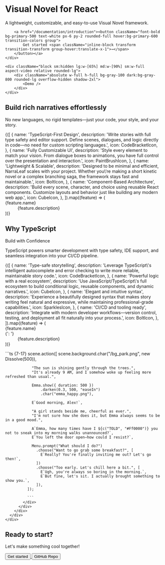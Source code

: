 
<div className="py-10 lg:m-12 relative flex flex-col lg:!flex-row justify-between items-center gap-12 text-left">
    <div className="flex-1 lg:max-w-[45%]">
        <h1 className="text-6xl font-bold mb-4 max-w-[700px] inline-flex flex-wrap text-gray-900 dark:text-white">Visual Novel for&nbsp;<span className="text-primary-500 underline break-words">React</span></h1>
        <p className="text-lg my-8 max-w-[500px] text-gray-600 dark:text-gray-300">A lightweight, customizable, and easy-to-use Visual Novel framework. </p>

        <a href="/documentation/introduction"><button className="font-bold bg-primary-500 text-white px-6 py-2 rounded-full hover:bg-primary-600 transition-colors group">
            Get started <span className="inline-block transform transition-transform group-hover:translate-x-1">→</span>
        </button></a>
    </div>
    
    <div className="block sm:hidden lg:w-[65%] md:w-[90%] sm:w-full aspect-video relative rounded-lg">
        <div className="absolute w-full h-full bg-gray-100 dark:bg-gray-800 rounded-lg overflow-hidden shadow-2xl">
            <Demo />
        </div>
    </div>
</div>

<div className="w-full">
    <div className="mx-auto max-w-7xl px-6 lg:px-8 w-full">
        <div className="mx-auto max-w-2xl lg:text-center p-6 w-full">
            <h2 className="mt-2 text-4xl font-semibold tracking-tight text-pretty text-gray-900 dark:text-white sm:text-5xl lg:text-balance !leading-none">Build rich narratives effortlessly</h2>
            <div className="mt-6 text-lg/8 text-gray-600 dark:text-gray-300">No new languages, no rigid templates—just your code, your style, and your story.</div>
        </div>
        <div className="mx-auto mt-4 max-w-2xl lg:max-w-4xl">
            <dl className="grid max-w-xl grid-cols-1 gap-x-8 gap-y-10 lg:max-w-none lg:grid-cols-2 lg:gap-y-16">
            {([
            {
                name: 'TypeScript-First Design',
                description:
                'Write stories with full type safety and editor support. Define scenes, dialogues, and logic directly in code—no need for custom scripting languages.',
                icon: CodeBracketIcon,
            },
            {
                name: 'Fully Customizable UI',
                description:
                'Style every element to match your vision. From dialogue boxes to animations, you have full control over the presentation and interaction.',
                icon: PaintBrushIcon,
            },
            {
                name: 'Lightweight & Scalable',
                description:
                'Designed to be minimal and efficient, NarraLeaf scales with your project. Whether you\'re making a short kinetic novel or a complex branching saga, the framework stays fast and maintainable.',
                icon: BoltIcon,
            },
            {
                name: 'Component-Based Architecture',
                description:
                'Build every scene, character, and choice using reusable React components. Customize layouts and behavior just like building any modern web app.',
                icon: CubeIcon,
            },
            ]).map((feature) => (
                <div key={feature.name} className="relative pl-16">
                <dt className="text-base/7 font-semibold text-gray-900 dark:text-white">
                    <div className="absolute top-0 left-0 flex size-10 items-center justify-center rounded-lg bg-primary-500">
                    <feature.icon aria-hidden="true" className="size-6 text-white" />
                    </div>
                    {feature.name}
                </dt>
                <dd className="mt-2 text-base/7 text-gray-600 dark:text-gray-300">{feature.description}</dd>
                </div>
            ))}
            </dl>
        </div>
    </div>
</div>


<div className="overflow-hidden dark:bg-primary-900 light:bg-primary-100 rounded-lg py-12 sm:py-12 mt-16">
      <div className="mx-auto max-w-7xl">
        <div className="mx-auto grid max-w-2xl grid-cols-1 gap-y-16 sm:gap-y-20 lg:mx-0 lg:max-w-none lg:grid-cols-2">
          <div className="lg:pt-4 lg:pr-8">
            <div className="lg:max-w-lg">
              <h2 className="text-base/7 font-semibold text-primary-500">Why TypeScript</h2>
              <p className="mt-2 text-4xl font-semibold tracking-tight text-pretty text-gray-900 dark:text-white sm:text-5xl">Build with Confidence</p>
              <p className="mt-6 text-lg/8 text-gray-600 dark:text-gray-300">TypeScript powers smarter development with type safety, IDE support, and seamless integration into your CI/CD pipeline.</p>
              <dl className="mt-10 max-w-xl space-y-8 text-base/7 text-gray-600 dark:text-gray-300 lg:max-w-none">
  {([
    {
      name: 'Type-safe storytelling',
      description:
        'Leverage TypeScript\'s intelligent autocomplete and error checking to write more reliable, maintainable story code.',
      icon: CodeBracketIcon,
    },
    {
      name: 'Powerful logic with a real ecosystem',
      description:
        'Use JavaScript/TypeScript\'s full ecosystem to build conditional logic, reusable components, and dynamic narratives.',
      icon: CubeIcon,
    },
    {
      name: 'Elegant and intuitive syntax',
      description:
        'Experience a beautifully designed syntax that makes story writing feel natural and expressive, while maintaining professional-grade capabilities.',
      icon: SparklesIcon,
    },
    {
      name: 'CI/CD and tooling ready',
      description:
        'Integrate with modern developer workflows—version control, testing, and deployment all fit naturally into your process.',
      icon: BoltIcon,
    },
  ]).map((feature) => (
    <div key={feature.name} className="relative pl-9">
      <dt className="inline font-semibold text-gray-900 dark:text-white">
        <feature.icon aria-hidden="true" className="absolute top-1 left-1 size-5 text-primary-500 dark:text-primary-400" />
        {feature.name}
      </dt>
      {': '}
      <dd className="inline">{feature.description}</dd>
    </div>
  ))}
</dl>
            </div>
          </div>
          <div className="lg:pt-4">
            <div className="rounded-xl p-6 shadow-xl ring-1 ring-gray-400/10 dark:ring-gray-700/10 dark:bg-gray-800">
              ```ts {7-17}
              scene.action([
                scene.background.char("/bg_park.png", new Dissolve(500)),

                "The sun is shining gently through the trees.",
                "It's already 9 AM, and I somehow woke up feeling more refreshed than usual.",

                Emma.show({ duration: 500 })
                    .darken(0.3, 500, "easeIn")
                    .char("emma_happy.png"),

                E`Good morning, Alex!`,

                "A girl stands beside me, cheerful as ever.",
                "I'm not sure how she does it, but Emma always seems to be in a good mood.",

                A`Emma, how many times have I ${c("TOLD", "#Ff0000")} you not to sneak into my morning walks unannounced?`,
                E`You left the door open—how could I resist?`,

                Menu.prompt("What should I do?")
                  .choose("Want to go grab some breakfast?", [
                    E`Really? You're finally inviting me out? Let's go then!`,
                  ])
                  .choose("Too early. Let's chill here a bit.", [
                    E`Ugh, you're always so boring in the morning.`,
                    E`But fine, let's sit. I actually brought something to show you.`,
                  ]),
              ]);

              ```
            </div>
          </div>
        </div>
      </div>
    </div>

<div className="w-full flex flex-col items-center py-16 rounded-lg mt-16">
  <h2 className="mt-2 mb-4 text-4xl font-semibold tracking-tight text-pretty text-gray-900 dark:text-white sm:text-5xl lg:text-balance !leading-none">Ready to start?</h2>
  <p className="text-lg text-gray-600 dark:text-gray-300 mb-8">Let's make something cool together!</p>
  <div className="flex gap-4">
    <a href="/documentation/introduction">
      <button className="bg-primary-500 text-white px-8 py-3 rounded-full hover:bg-primary-600 transition-colors text-lg font-semibold">
        Get started
      </button>
    </a>
    <a href="https://github.com/NarraLeaf/narraleaf-react" target="_blank" rel="noopener noreferrer">
      <button className="border-2 border-primary-500 text-primary-500 dark:text-primary-400 bg-transparent px-8 py-3 rounded-full hover:bg-primary-50 dark:hover:bg-primary-800 transition-colors text-lg font-semibold">
        GitHub Repo
      </button>
    </a>
  </div>
</div>

